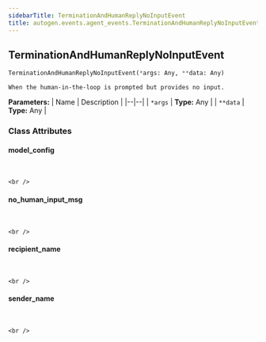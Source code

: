 ```yaml
---
sidebarTitle: TerminationAndHumanReplyNoInputEvent
title: autogen.events.agent_events.TerminationAndHumanReplyNoInputEvent
---
```

<h2 id="autogen.events.agent_events.TerminationAndHumanReplyNoInputEvent" class="doc doc-heading">
    <code class="doc-symbol doc-symbol-heading doc-symbol-class"></code>
    <span class="doc doc-object-name doc-class-name">TerminationAndHumanReplyNoInputEvent</span>
</h2>

```python
TerminationAndHumanReplyNoInputEvent(*args: Any, **data: Any)
```

    When the human-in-the-loop is prompted but provides no input.

<b>Parameters:</b>
| Name | Description |
|--|--|
| `*args` | **Type:** Any |
| `**data` | **Type:** Any |

### Class Attributes

<code class="doc-symbol doc-symbol-heading doc-symbol-attribute"></code>
#### model_config
<br />

    <br />

<code class="doc-symbol doc-symbol-heading doc-symbol-attribute"></code>
#### no_human_input_msg
<br />

    <br />

<code class="doc-symbol doc-symbol-heading doc-symbol-attribute"></code>
#### recipient_name
<br />

    <br />

<code class="doc-symbol doc-symbol-heading doc-symbol-attribute"></code>
#### sender_name
<br />

    <br />
